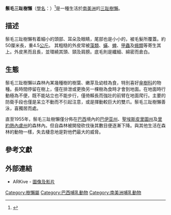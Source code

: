 {{Speciesbox
| image = Bradypus torquatus BCN.jpg
| status = EN
| status_system = iucn3.1
| status_ref = <ref name=iucn>{{IUCN2008|assessors=Chiarello, A., Lara-Ruiz, P. & Members of the IUCN SSC Edentate Specialist Group|year=2008|id=3036|title=Bradypus torquatus|downloaded=28 November 2008}}</ref>
| taxon = Bradypus torquatus
| authority = [[Johann_Karl_Wilhelm_Illiger|Illiger]], [[1811|1811]]
| range_map=Bradypus Range.png
| range_map_caption=上圖紅色為其分佈區域
}}
'''鬃毛三趾樹懶'''（[[學名|學名]]：''{{lang|la|Bradypus torquatus}}''）<ref name=msw3>{{MSW3 Gardner|id=11800006}}</ref>是一種生活於[[南美洲|南美洲]]的[[三趾樹懶|三趾樹懶]]。

== 描述 ==
鬃毛三趾樹懶有着細小的頭部、耳朵及眼睛，尾部也是小小的，被毛髮所覆蓋。約50厘米長，重4.5[[公斤|公斤]]。
其粗糙的外皮常被[[藻類|藻類]]、[[蟎|蟎]]、[[蜱|蜱]]、[[甲蟲|甲蟲]]及[[蛾類|蛾類]]等寄生其上。外皮黑而且長，並環繞其頭、頸及肩膀。底毛則是纖細、綿密而倉白。

== 生態 ==
鬃毛三趾樹懶以森林內某幾種樹的樹葉、嫩芽及幼枝為食，特別喜好[[傘樹科|傘樹科]]的物種。長時間停留在樹上，僅在排泄或更換另一棵樹為食時才會到地面。在地面時行動極為不便，既不能站立也不能步行，僅倚賴長而強壯的前臂在地面爬行。主要的防衛手段也僅是呆立不動而不引起注意，或是揮動較巨大的雙爪。鬃毛三趾樹懶善泳，喜獨居而處。

直至1955年，鬃毛三趾樹懶僅分佈在[[巴西|巴西]]境內的[[巴伊亚州|巴伊亚州]]、[[聖埃斯皮里圖州|聖埃斯皮里圖州]]及[[里約熱內盧州|里約熱內盧州]]的森林內。但自森林被開發砍伐後其數目便逐漸下降。與其他生活在森林的動物一樣，失去棲息地是對他們最大的威脅。

== 參考文獻 ==
{{reflist}}

== 外部連結 ==
{{wikispecies|Bradypus torquatus}}
*ARKive - [https://web.archive.org/web/20081202234042/http://www.arkive.org/species/GES//mammals/Bradypus_torquatus/ 圖像及影片]

{{Pilosa}}
{{Taxonbar|from=Q301051}}

[[Category:樹懶屬|Category:樹懶屬]]
[[Category:巴西哺乳動物|Category:巴西哺乳動物]]
[[Category:南美洲哺乳動物|Category:南美洲哺乳動物]]